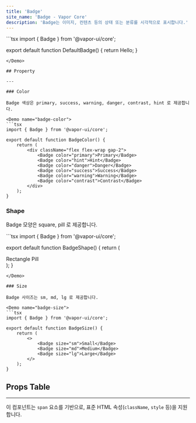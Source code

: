 ```yaml
---
title: 'Badge'
site_name: 'Badge - Vapor Core'
description: 'Badge는 이미지, 컨텐츠 등의 상태 또는 분류를 시각적으로 표시합니다.'
---
```


<Demo name="default-badge">
```tsx
import { Badge } from '@vapor-ui/core';

export default function DefaultBadge() {
    return <Badge>Hello</Badge>;
}
```
</Demo>

## Property

---

### Color

Badge 색상은 primary, success, warning, danger, contrast, hint 로 제공합니다.

<Demo name="badge-color">
```tsx
import { Badge } from '@vapor-ui/core';

export default function BadgeColor() {
    return (
        <div className="flex flex-wrap gap-2">
            <Badge color="primary">Primary</Badge>
            <Badge color="hint">Hint</Badge>
            <Badge color="danger">Danger</Badge>
            <Badge color="success">Success</Badge>
            <Badge color="warning">Warning</Badge>
            <Badge color="contrast">Contrast</Badge>
        </div>
    );
}
```
</Demo>

### Shape

Badge 모양은 square, pill 로 제공합니다.

<Demo name="badge-shape">
```tsx
import { Badge } from '@vapor-ui/core';

export default function BadgeShape() {
    return (
        <div className="flex flex-wrap gap-2">
            <Badge shape="square">Rectangle</Badge>
            <Badge shape="pill">Pill</Badge>
        </div>
    );
}
```
</Demo>

### Size

Badge 사이즈는 sm, md, lg 로 제공합니다.

<Demo name="badge-size">
```tsx
import { Badge } from '@vapor-ui/core';

export default function BadgeSize() {
    return (
        <>
            <Badge size="sm">Small</Badge>
            <Badge size="md">Medium</Badge>
            <Badge size="lg">Large</Badge>
        </>
    );
}
```
</Demo>

## Props Table

---

이 컴포넌트는 `span` 요소를 기반으로, 표준 HTML 속성(`className`, `style` 등)을 지원합니다.

<ComponentPropsTable file="badge" section="props" />
